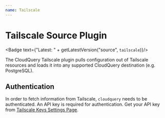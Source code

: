 ```yaml
---
name: Tailscale
---
```

# Tailscale Source Plugin


<Badge text={"Latest: " + getLatestVersion("source", `tailscale`)}/>

The CloudQuery Tailscale plugin pulls configuration out of Tailscale
resources and loads it into any supported CloudQuery destination (e.g. PostgreSQL).

## Authentication

In order to fetch information from Tailscale, `cloudquery` needs to be authenticated.
An API key is required for authentication.
Get your API key from [Tailscale Keys Settings Page](https://login.tailscale.com/admin/settings/keys).
